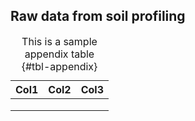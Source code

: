 ## Raw data from soil profiling

| Col1 | Col2 | Col3 |
|------|------|------|
|      |      |      |
|      |      |      |
|      |      |      |

: This is a sample appendix table {#tbl-appendix}
